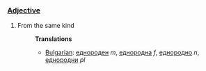 ===[[Adjective]]===
#From the same kind
#:'''Translations'''
#:*[[Bulgarian]]: [[еднороден]] ''m'', [[еднородна]] ''f'', [[еднородно]] ''n'', [[еднородни]] ''pl''